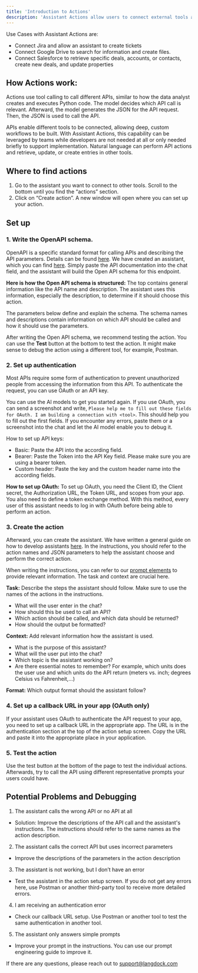 ```yaml
---
title: 'Introduction to Actions'
description: 'Assistant Actions allow users to connect external tools and perform API calls to retrieve information and send requests. This can be used to create entries in other tools.'
---
```


Use Cases with Assistant Actions are:
- Connect Jira and allow an assistant to create tickets
- Connect Google Drive to search for information and create files.
- Connect Salesforce to retrieve specific deals, accounts, or contacts, create new deals, and update properties

## How Actions work:
Actions use tool calling to call different APIs, similar to how the data analyst creates and executes Python code. The model decides which API call is relevant. Afterward, the model generates the JSON for the API request. Then, the JSON is used to call the API.

APIs enable different tools to be connected, allowing deep, custom workflows to be built. With Assistant Actions, this capability can be leveraged by teams while developers are not needed at all or only needed briefly to support implementation. Natural language can perform API actions and retrieve, update, or create entries in other tools.

## Where to find actions
1. Go to the assistant you want to connect to other tools. Scroll to the bottom until you find the “actions” section.
2. Click on “Create action”. A new window will open where you can set up your action.

## Set up
### 1. Write the OpenAPI schema. 
OpenAPI is a specific standard format for calling APIs and describing the API parameters. Details can be found [here](https://swagger.io/specification/).
We have created an assistant, which you can find [here](https://docs.langdock.com/resources/actions-assistant). Simply paste the API documentation into the chat field, and the assistant will build the Open API schema for this endpoint.

**Here is how the Open API schema is structured:**
The top contains general information like the API name and description. The assistant uses this information, especially the description, to determine if it should choose this action.

The parameters below define and explain the schema. The schema names and descriptions contain information on which API should be called and how it should use the parameters.

After writing the Open API schema, we recommend testing the action. You can use the **Test** button at the bottom to test the action. It might make sense to debug the action using a different tool, for example, Postman.

### 2. Set up authentication
Most APIs require some form of authentication to prevent unauthorized people from accessing the information from this API. To authenticate the request, you can use OAuth or an API key.

You can use the AI models to get you started again. If you use OAuth, you can send a screenshot and write, `Please help me to fill out these fields for OAuth. I am building a connection with <tool>`. This should help you to fill out the first fields. If you encounter any errors, paste them or a screenshot into the chat and let the AI model enable you to debug it.

How to set up API keys:
- Basic: Paste the API into the according field. 
- Bearer: Paste the Token into the API Key field. Please make sure you are using a bearer token.
- Custom header: Paste the key and the custom header name into the according fields.

**How to set up OAuth:**
To set up OAuth, you need the Client ID, the Client secret, the Authorization URL, the Token URL, and scopes from your app. You also need to define a token exchange method. With this method, every user of this assistant needs to log in with OAuth before being able to perform an action.

### 3. Create the action
Afterward, you can create the assistant. We have written a general guide on how to develop assistants [here](https://docs.langdock.com/resources/assistant-creation). In the instructions, you should refer to the action names and JSON parameters to help the assistant choose and perform the correct action.

When writing the instructions, you can refer to our [prompt elements](https://docs.langdock.com/resources/prompt-elements) to provide relevant information. The task and context are crucial here.

**Task:** Describe the steps the assistant should follow. Make sure to use the names of the actions in the instructions.
- What will the user enter in the chat? 
- How should this be used to call an API? 
- Which action should be called, and which data should be returned? 
- How should the output be formatted?

**Context:** Add relevant information how the assistant is used.
- What is the purpose of this assistant? 
- What will the user put into the chat? 
- Which topic is the assistant working on?
- Are there essential notes to remember? For example, which units does the user use and which units do the API return (meters vs. inch; degrees Celsius vs Fahrenheit,...)

**Format:** Which output format should the assistant follow?

### 4. Set up a callback URL in your app (OAuth only)
If your assistant uses OAuth to authenticate the API request to your app, you need to set up a callback URL in the appropriate app. The URL is in the authentication section at the top of the action setup screen. Copy the URL and paste it into the appropriate place in your application.

### 5. Test the action
Use the test button at the bottom of the page to test the individual actions. Afterwards, try to call the API using different representative prompts your users could have.

## Potential Problems and Debugging
1. The assistant calls the wrong API or no API at all
- Solution: Improve the descriptions of the API call and the assistant's instructions. The instructions should refer to the same names as the action description.

2. The assistant calls the correct API but uses incorrect parameters
- Improve the descriptions of the parameters in the action description

3. The assistant is not working, but I don’t have an error
- Test the assistant in the action setup screen. If you do not get any errors here, use Postman or another third-party tool to receive more detailed errors.

4. I am receiving an authentication error
- Check our callback URL setup. Use Postman or another tool to test the same authentication in another tool.

5. The assistant only answers simple prompts
- Improve your prompt in the instructions. You can use our prompt engineering guide to improve it.

If there are any questions, please reach out to support@langdock.com
